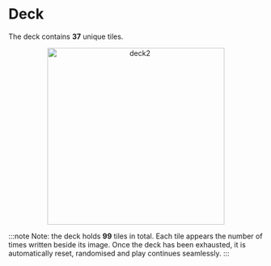 # Deck

The deck contains **37** unique tiles.

<div align="center">
    <img width="350" src="deck2.png" alt="deck2" />
</div>

:::note
Note: the deck holds **99** tiles in total. Each tile appears the number of times written beside its image. Once the deck has been exhausted, it is automatically reset, randomised and play continues seamlessly.
:::

